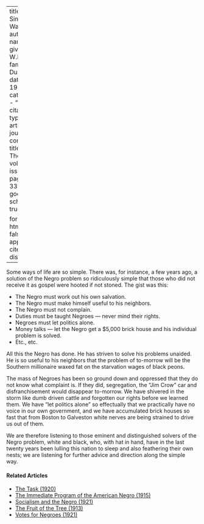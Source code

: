 
---
title: 'The Simple Way'
author:
  - name:
      given: W.E.B.
      family: Du Bois
date: May 1913
categories: 
  - ""
citation: 
  type: article-journal
  container-title: The Crisis
  volume: 7
  issue: 1
  page: 337-338
google-scholar: true

format:
  html:
    toc: false
    appendix-cite-as: display
---



Some  ways of life are so simple. There was, for instance, a few years
ago, a solution of the Negro problem so ridiculously simple that those
who did not receive it as gospel were hooted if not stoned. The gist
was this:

- The Negro must work out his own salvation.
- The Negro must make himself useful to his neighbors.
- The Negro must not complain.
- Duties must be taught Negroes --- never mind their rights.
- Negroes must let politics alone.
- Money talks --- let the Negro get a \$5,000 brick house and his individual
problem is solved.
- Etc., etc.

All this the Negro has done. He has striven to solve his problems
unaided. He is so useful to his neighbors that the problem of to-morrow
will be the Southern millionaire waxed fat on the starvation wages of
black peons.

The mass of Negroes has been so ground down and oppressed that they do
not know what complaint is. If they did, segregation, the "Jim Crow" car
and disfranchisement would disappear to-morrow. We have shivered in the
storm like dumb driven cattle and forgotten our rights before we learned
them. We have "let politics alone" so effectually that we practically
have no voice in our own government, and we have accumulated brick
houses so fast that from Boston to Galveston white nerves are being
strained to drive us out of them.

We are therefore listening to those eminent and distinguished solvers of
the Negro problem, white and black, who, with hat in hand, have in the last twenty years been lulling this nation to sleep and also feathering their own nests; we are listening for further advice and direction along the simple way.

<!-- Similar articles start here -->
<div  class="clear-wrap"></div>

#### Related Articles

* [The Task (1920)](/Volumes/20/04/task.html)
* [The Immediate Program of the  American Negro (1915)](/Volumes/09/06/immediate_program.html)
* [Socialism and the Negro (1921)](/Volumes/22/06/socialism_and_the_negro.html)
* [The Fruit of the Tree (1913)](/Volumes/06/05/fruit_of_tree.html)
* [Votes for Negroes (1921)](/Volumes/21/03/votes-for-negroes.html)

<!-- Similar articles end here -->